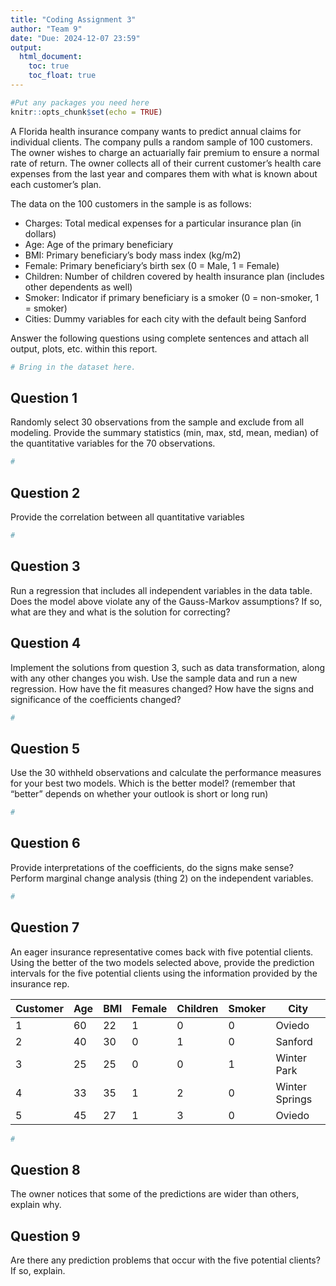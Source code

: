 ```yaml
---
title: "Coding Assignment 3"
author: "Team 9"
date: "Due: 2024-12-07 23:59"
output: 
  html_document:
    toc: true
    toc_float: true
---
```


```r
#Put any packages you need here
knitr::opts_chunk$set(echo = TRUE)
```

A Florida health insurance company wants to predict annual claims for individual clients. The company pulls a random sample of 100 customers. The owner wishes to charge an actuarially fair premium to ensure a normal rate of return. The owner collects all of their current customer’s health care expenses from the last year and compares them with what is known about each customer’s plan. 

The data on the 100 customers in the sample is as follows:

-	Charges: Total medical expenses for a particular insurance plan (in dollars)
-	Age: Age of the primary beneficiary
-	BMI: Primary beneficiary’s body mass index (kg/m2)
-	Female: Primary beneficiary’s birth sex (0 = Male, 1 = Female)
-	Children: Number of children covered by health insurance plan (includes other dependents as well)
-	Smoker: Indicator if primary beneficiary is a smoker (0 = non-smoker, 1 = smoker)
-	Cities: Dummy variables for each city with the default being Sanford

Answer the following questions using complete sentences and attach all output, plots, etc. within this report.


```r
# Bring in the dataset here.
```



## Question 1

Randomly select 30 observations from the sample and exclude from all modeling. Provide the summary statistics (min, max, std, mean, median) of the quantitative variables for the 70 observations.

```r
#
```


## Question 2

Provide the correlation between all quantitative variables

```r
#
```


## Question 3

Run a regression that includes all independent variables in the data table. Does the model above violate any of the Gauss-Markov assumptions? If so, what are they and what is the solution for correcting?


## Question 4

Implement the solutions from question 3, such as data transformation, along with any other changes you wish. Use the sample data and run a new regression. How have the fit measures changed? How have the signs and significance of the coefficients changed?

```r
#
```

## Question 5

Use the 30 withheld observations and calculate the performance measures for your best two models. Which is the better model? (remember that "better" depends on whether your outlook is short or long run)

```r
#
```


## Question 6

Provide interpretations of the coefficients, do the signs make sense? Perform marginal change analysis (thing 2) on the independent variables.

```r
#
```

## Question 7

An eager insurance representative comes back with five potential clients. Using the better of the two models selected above, provide the prediction intervals for the five potential clients using the information provided by the insurance rep.

| Customer | Age | BMI | Female | Children | Smoker | City           |
| -------- | --- | --- | ------ | -------- | ------ | -------------- | 
| 1        | 60  | 22  | 1      | 0        | 0      | Oviedo         |
| 2        | 40  | 30  | 0      | 1        | 0      | Sanford        |
| 3        | 25  | 25  | 0      | 0        | 1      | Winter Park    |
| 4        | 33  | 35  | 1      | 2        | 0      | Winter Springs |
| 5        | 45  | 27  | 1      | 3        | 0      | Oviedo         |


```r
#
```

## Question 8

The owner notices that some of the predictions are wider than others, explain why.

## Question 9 

Are there any prediction problems that occur with the five potential clients? If so, explain.

